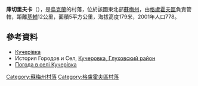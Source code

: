 {{coord|51|43|59|N|34|11|13|E|scale:100000_region:UA|display=title}}

'''庫切里夫卡'''（{{lang-uk|Кучерівка}}），是[[烏克蘭|烏克蘭]]的村落，位於該國東北部[[蘇梅州|蘇梅州]]，由[[格盧霍夫區|格盧霍夫區]]負責管轄，距離[[基輔|基輔]]12公里，面積5平方公里，海拔高度179米，2001年人口778。

==參考資料==
*[http://w1.c1.rada.gov.ua/pls/z7502/A005?rdat1=02.02.2010&rf7571=28905 Кучерівка]{{dead link|date=2018年2月 |bot=InternetArchiveBot |fix-attempted=yes }}
* История Городов и Сел, [https://web.archive.org/web/20110101185923/http://www.igsu.org.ua/Sumskaja.obl/Gluhovskij.rajon/Kuczerovka.html Кучеровка, Глуховский район] {{ref-ru}}
* [http://weather.in.ua/ua/symskaja/12936 Погода в селі Кучерівка] {{Wayback|url=http://weather.in.ua/ua/symskaja/12936 |date=20111220000250 }}

{{DEFAULTSORT:Кучерівка}}

[[Category:蘇梅州村落|Category:蘇梅州村落]]
[[Category:格盧霍夫區村落|Category:格盧霍夫區村落]]


{{Sumy-geo-stub}}